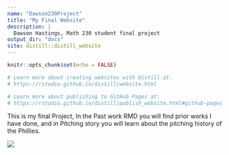 ```yaml
---
name: "Dawson230Project"
title: "My Final Website"
description: |
  Dawson Hastings, Math 230 student final project
output_dir: "docs"
site: distill::distill_website
---
```


```r
knitr::opts_chunk$set(echo = FALSE)

# Learn more about creating websites with Distill at:
# https://rstudio.github.io/distill/website.html

# Learn more about publishing to GitHub Pages at:
# https://rstudio.github.io/distill/publish_website.html#github-pages

```
   

This is my final Project, In the Past work RMD you will find prior works I have done, and in Pitching story you will learn about the pitching history of the Phillies.


![](PHILLIES PITCHING HISTORY.png)






